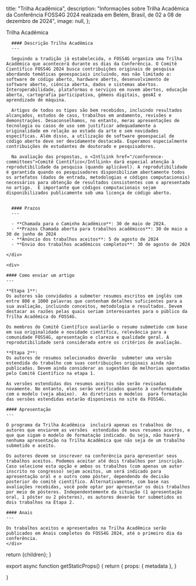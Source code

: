 
  title: "Trilha Acadêmica",
  description:
    "Informações sobre Trilha Acadêmica da Conferência FOSS4G 2024 realizada em Belém, Brasil, de 02 a 08 de dezembro de 2024",
  image: null,
};

<Heading bubble>Trilha Acadêmica</Heading>

<div className="grid space-y-4 mt-4">
  <div className="grid md:grid-cols-2 gap-4">  
    <div className="">

      #### Descrição Trilha Acadêmica
      ---

      Seguindo a tradição já estabelecida, o FOSS4G organiza uma Trilha Acadêmica que acontecerá durante os dias da Conferência. O Comitê Científico FOSS4G 2024 busca contribuições originais de pesquisa abordando temáticas geoespaciais incluindo, mas não limitado a: software de código aberto, hardware aberto, desenvolvimento de software aberto, ciência aberta, dados e sistemas abertos. Interoperabilidade, plataformas e serviços em nuvem abertos, educação aberta, cartografia participativa, gêmeos digitais, geoAI e aprendizado de máquina.

      Artigos de todos os tipos são bem recebidos, incluindo resultados alcançados, estudos de caso, trabalhos em andamento, revisões e demonstrações. Desaconselhamos, no entanto, meras apresentações de tecnologia ou casos de uso sem justificar adequadamente a originalidade em relação ao estado da arte e sem novidades específicas. Além disso, a utilização de software geoespacial de código aberto deve ser devidamente destacada. Esperamos especialmente contribuições de estudantes de doutorado e pesquisadores.

      Na avaliação das propostas, o <IntlLink href="/conference-committees">Comitê Científico</IntlLink> dará especial atenção à reprodutibilidade da pesquisa (quando aplicável). A reprodutibilidade é garantida quando os pesquisadores disponibilizam abertamente todos os artefatos (dados de entrada, metodologias e códigos computacionais) necessários para obtenção de resultados consistentes com o apresentado no artigo.  É importante que códigos computacionais sejam disponibilizados publicamente sob uma licença de código aberto.


      #### Prazos
      ---

      - **Chamada para o Caminho Acadêmico**: 30 de maio de 2024.
      - **Prazos Chamada aberta para trabalhos acadêmicos**: 30 de maio a 30 de junho de 2024
      - **Anúncio dos trabalhos aceitos**: 5 de agosto de 2024
      - **Envio dos trabalhos acadêmicos completos**: 30 de agosto de 2024

    </div>

    <div>

    #### Como enviar um artigo
    ---

    **Etapa 1**:
    Os autores são convidados a submeter resumos escritos em inglês com entre 800 e 1000 palavras que contenham detalhes suficientes para a sua avaliação, incluindo conceitos, metodologia e resultados. Devem destacar as razões pelas quais seriam interessantes para o público da Trilha Acadêmica do FOSS4G.

    Os membros do Comitê Científico avaliarão o resumo submetido com base em sua originalidade e novidade científica, relevância para a comunidade FOSS4G, apresentação e clareza e qualidade geral. A reprodutibilidade será considerada entre os critérios de avaliação. 

    **Etapa 2**:
    Os autores de resumos selecionados deverão  submeter uma versão estendida do trabalho com suas contribuições originais ainda não publicadas. Devem ainda considerar as sugestões de melhorias apontadas pelo Comitê Científico na etapa 1.

    As versões estendidas dos resumos aceitos não serão revisadas novamente. No entanto, eles serão verificados quanto à conformidade com o modelo (veja abaixo).  As diretrizes e modelos  para formatação das versões estendidas estarão disponíveis no site da FOSS4G.

    #### Apresentação
    ---

    O programa da Trilha Acadêmica  incluirá apenas os trabalhos de autores que enviarem as versões  estendidas de seus resumos aceitos, e que que sigam o modelo de formatação indicado. Ou seja, não haverá nenhuma apresentação na Trilha Acadêmica que não seja de um trabalho submetido e aceito. 

    Os autores devem se inscrever na conferência para apresentar seus trabalhos aceitos. Podemos aceitar até dois trabalhos por inscrição. Caso selecione esta opção e ambos os trabalhos (com apenas um autor inscrito no congresso) sejam aceitos, um será indicado para apresentação oral e o outro como pôster, dependendo de decisão posterior do comitê científico. Alternativamente, com base nas avaliações recebidas, você pode optar por apresentar os dois trabalhos por meio de pôsteres. Independentemente da situação (1 apresentação oral, 1 pôster ou 2 pôsteres), os autores deverão ter submetidos os dois trabalhos na Etapa 2.

    #### Anais
    ---

    Os trabalhos aceitos e apresentados na Trilha Acadêmica serão publicados em Anais completos do FOSS4G 2024, até o primeiro dia da conferência.
    </div>

  </div>
</div>

  return <MdxLayout metadata={metadata}>{children}</MdxLayout>;
}

export async function getStaticProps() {
  return {
    props: {
      metadata
    },
  }

}
